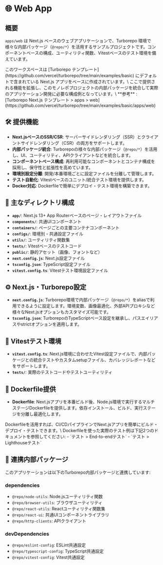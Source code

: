 
# 🌐 Web App

## 概要

`apps/web` は Next.js ベースのウェブアプリケーションで、Turborepo 環境で様々な内部パッケージ（`@repo/*`）を活用するサンプルプロジェクトです。コンポーネントベースの構成、ユーティリティ関数、Vitestベースのテスト環境を備えています。

<Callout type="info">
  このワークスペースは [Turborepo テンプレート](https://github.com/vercel/turborepo/tree/main/examples/basic) にデフォルトで含まれている Next.js アプリをベースに作成されています。\
  ここで提供される機能を拡張し、このモノレポプロジェクトの内部パッケージを統合して実際のアプリケーション開発に必要な構成例となっています。\
  **参考** : [Turborepo Next.js テンプレート > apps > web](https://github.com/vercel/turborepo/tree/main/examples/basic/apps/web)
</Callout>

## 🛠️ 提供機能

- **Next.jsベースのSSR/CSR**: サーバーサイドレンダリング（SSR）とクライアントサイドレンダリング（CSR）の両方をサポートします。
- **内部パッケージ統合**: Turborepoの様々な内部パッケージ（`@repo/*`）を活用し、UI、ユーティリティ、APIクライアントなどを統合します。
- **コンポーネントベース構成**: 再利用可能なコンポーネントとコンテナ構成を採用し、保守性と拡張性を高めています。
- **環境別設定分離**: 開発/本番環境ごとに設定ファイルを分離して管理します。
- **テスト自動化**: Vitestベースのユニット/統合テスト環境を提供します。
- **Docker対応**: Dockerfileで簡単にデプロイ・テスト環境を構築できます。

## 📂 主なディレクトリ構成

- **`app/`**: Next.js 13+ App Routerベースのページ・レイアウトファイル
- **`components/`**: 共通UIコンポーネント
- **`containers/`**: ページごとの主要コンテナコンポーネント
- **`configs/`**: 環境別・共通設定ファイル
- **`utils/`**: ユーティリティ関数集
- **`tests/`**: Vitestベースのテストコード
- **`public/`**: 静的アセット（画像、フォントなど）
- **`next.config.js`**: Next.js設定ファイル
- **`tsconfig.json`**: TypeScript設定ファイル
- **`vitest.config.ts`**: Vitestテスト環境設定ファイル

## ⚙️ Next.js・Turborepo設定

- **`next.config.js`**: Turborepo環境で内部パッケージ（`@repo/*`）をaliasで利用できるように設定します。環境変数、画像最適化、外部APIプロキシなど様々なNext.jsオプションもカスタマイズ可能です。
- **`tsconfig.json`**: TurborepoのTypeScriptベース設定を継承し、パスエイリアスやstrictオプションを適用します。

## 🧪 Vitestテスト環境

- **`vitest.config.ts`**: Next.js環境に合わせたVitest設定ファイルで、内部パッケージとの統合テストやカスタムsetupファイル、カバレッジレポートなどをサポートします。
- **`tests/`**: 実際のテストコードやテストユーティリティ

## 🐳 Dockerfile提供

- **Dockerfile**: Next.jsアプリを本番ビルド後、Node.js環境で実行するマルチステージDockerfileを提供します。依存インストール、ビルド、実行ステージを分離し最適化します。

<Callout type="info">
  Dockerfileを活用すれば、CI/CDパイプラインでNext.jsアプリを簡単にビルド・デプロイ・テストできます。\
  Dockerfileを使った実際のテスト例は下記2つのドキュメントを参照してください:
  - <LocalizedLink href="/testing/e2e-test">`テスト > End-to-endテスト`</LocalizedLink>
  - <LocalizedLink href="/testing/lighthouse-test">`テスト > Lighthouseテスト`</LocalizedLink>
</Callout>

## 🔗 連携内部パッケージ

このアプリケーションは以下のTurborepo内部パッケージと連携しています:

### dependencies

- <LocalizedLink href="/packages/default-packages/node-utils">`@repo/node-utils`</LocalizedLink>: Node.jsユーティリティ関数
- <LocalizedLink href="/packages/default-packages/browser-utils">`@repo/browser-utils`</LocalizedLink>: ブラウザユーティリティ
- <LocalizedLink href="/packages/default-packages/react-utils">`@repo/react-utils`</LocalizedLink>: Reactユーティリティ関数集
- <LocalizedLink href="/packages/default-packages/react-ui">`@repo/react-ui`</LocalizedLink>: 共通UIコンポーネントライブラリ
- <LocalizedLink href="/packages/default-packages/http-clients">`@repo/http-clients`</LocalizedLink>: APIクライアント

### devDependencies

- <LocalizedLink href="/configs/eslint-config">`@repo/eslint-config`</LocalizedLink>: ESLint共通設定
- <LocalizedLink href="/configs/typescript-config">`@repo/typescript-config`</LocalizedLink>: TypeScript共通設定
- <LocalizedLink href="/configs/vitest-config">`@repo/vitest-config`</LocalizedLink>: Vitest共通設定

